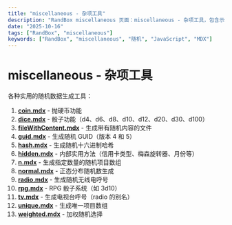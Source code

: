 ```yaml
---
title: "miscellaneous - 杂项工具"
description: "RandBox miscellaneous 页面：miscellaneous - 杂项工具，包含示例与说明。"
date: "2025-10-16"
tags: ["RandBox", "miscellaneous"]
keywords: ["RandBox", "miscellaneous", "随机", "JavaScript", "MDX"]
---
```


# miscellaneous - 杂项工具

各种实用的随机数据生成工具：

1. **[coin.mdx](/zh/docs/miscellaneous/coin)** - 抛硬币功能
2. **[dice.mdx](/zh/docs/miscellaneous/dice)** - 骰子功能（d4、d6、d8、d10、d12、d20、d30、d100）
3. **[fileWithContent.mdx](/zh/docs/miscellaneous/fileWithContent)** - 生成带有随机内容的文件
4. **[guid.mdx](/zh/docs/miscellaneous/guid)** - 生成随机 GUID（版本 4 和 5）
5. **[hash.mdx](/zh/docs/miscellaneous/hash)** - 生成随机十六进制哈希
6. **[hidden.mdx](/zh/docs/miscellaneous/hidden)** - 内部实用方法（信用卡类型、梅森旋转器、月份等）
7. **[n.mdx](/zh/docs/miscellaneous/n)** - 生成指定数量的随机项目数组
8. **[normal.mdx](/zh/docs/miscellaneous/normal)** - 正态分布随机数生成
9. **[radio.mdx](/zh/docs/miscellaneous/radio)** - 生成随机无线电呼号
10. **[rpg.mdx](/zh/docs/miscellaneous/rpg)** - RPG 骰子系统（如 3d10）
11. **[tv.mdx](/zh/docs/miscellaneous/tv)** - 生成电视台呼号（radio 的别名）
12. **[unique.mdx](/zh/docs/miscellaneous/unique)** - 生成唯一项目数组
13. **[weighted.mdx](/zh/docs/miscellaneous/weighted)** - 加权随机选择